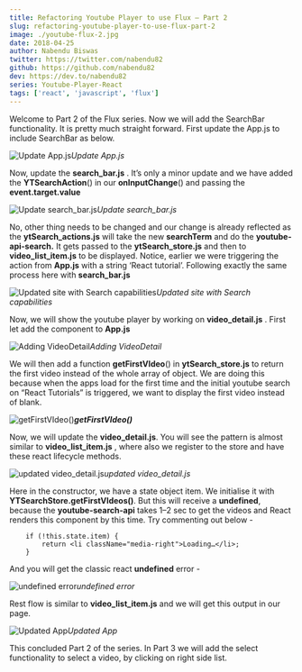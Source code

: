 ```yaml
---
title: Refactoring Youtube Player to use Flux — Part 2
slug: refactoring-youtube-player-to-use-flux-part-2
image: ./youtube-flux-2.jpg
date: 2018-04-25
author: Nabendu Biswas
twitter: https://twitter.com/nabendu82
github: https://github.com/nabendu82
dev: https://dev.to/nabendu82
series: Youtube-Player-React
tags: ['react', 'javascript', 'flux']
---
```


Welcome to Part 2 of the Flux series.
Now we will add the SearchBar functionality. It is pretty much straight forward. First update the App.js to include SearchBar as below.

<div className={styles.image__small}>

![Update App.js](https://ik.imagekit.io/thewebdev/Youtube-React/5/1_o7TOYRg_z.png)*Update App.js*

</div>

Now, update the **search_bar.js** . It’s only a minor update and we have added the **YTSearchAction**() in our **onInputChange**() and passing the **event.target.value**

<div className={styles.image__small}>

![Update search_bar.js](https://ik.imagekit.io/thewebdev/Youtube-React/5/2_psAwurQzp4.png)*Update search_bar.js*

</div>

No, other thing needs to be changed and our change is already reflected as the **ytSearch_actions.js** will take the new **searchTerm** and do the **youtube-api-search.** It gets passed to the **ytSearch_store.js** and then to **video_list_item.js** to be displayed.
Notice, earlier we were triggering the action from **App.js** with a string ‘React tutorial’. Following exactly the same process here with **search_bar.js**

![Updated site with Search capabilities](https://ik.imagekit.io/thewebdev/Youtube-React/5/3_IXF_SLPy-C.png)*Updated site with Search capabilities*

Now, we will show the youtube player by working on **video_detail.js** . First let add the component to **App.js**

<div className={styles.image__small}>

![Adding VideoDetail](https://ik.imagekit.io/thewebdev/Youtube-React/5/4_v8aD12iWvJ.png)*Adding VideoDetail*

</div>

We will then add a function **getFirstVIdeo**() in **ytSearch_store.js** to return the first video instead of the whole array of object. We are doing this because when the apps load for the first time and the initial youtube search on “React Tutorials” is triggered, we want to display the first video instead of blank.

<div className={styles.image__small}>

![**getFirstVIdeo()**](https://ik.imagekit.io/thewebdev/Youtube-React/5/5_YxWiR_5UnH.png)***getFirstVIdeo()***

</div>

Now, we will update the **video_detail.js**. You will see the pattern is almost similar to **video_list_item.js** , where also we register to the store and have these react lifecycle methods.

<div className={styles.image__small}>

![updated video_detail.js](https://ik.imagekit.io/thewebdev/Youtube-React/5/6_lzOU2gOTj3.png)*updated video_detail.js*

</div>

Here in the constructor, we have a state object item. We initialise it with **YTSearchStore.getFirstVIdeos()**. But this will receive a **undefined**, because the **youtube-search-api** takes 1–2 sec to get the videos and React renders this component by this time. Try commenting out below -

<div className={styles.code__block}>

```
    if (!this.state.item) {
        return <li className="media-right">Loading…</li>;
    }
```

</div>

And you will get the classic react **undefined** error -

![undefined error](https://ik.imagekit.io/thewebdev/Youtube-React/5/7_ggojEkJOTy.png)*undefined error*


Rest flow is similar to **video_list_item.js** and we will get this output in our page.

![Updated App](https://ik.imagekit.io/thewebdev/Youtube-React/5/8_JfoMkLpW0.png)*Updated App*


This concluded Part 2 of the series. In Part 3 we will add the select functionality to select a video, by clicking on right side list.
